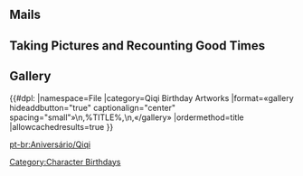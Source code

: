 ==Mails==
{{Mails by Category Table|Qiqi Mails|noheader=1}}

==Taking Pictures and Recounting Good Times==
{{Main|Taking Pictures and Recounting Good Times}}
{{Transclude|Taking Pictures and Recounting Good Times/Story|Qiqi}}

==Gallery==
{{#dpl:
|namespace=File
|category=Qiqi Birthday Artworks
|format=«gallery hideaddbutton="true" captionalign="center" spacing="small"»\n,%TITLE%,\n,«/gallery»
|ordermethod=title
|allowcachedresults=true
}}

[[pt-br:Aniversário/Qiqi]]
[[Category:Character Birthdays]]